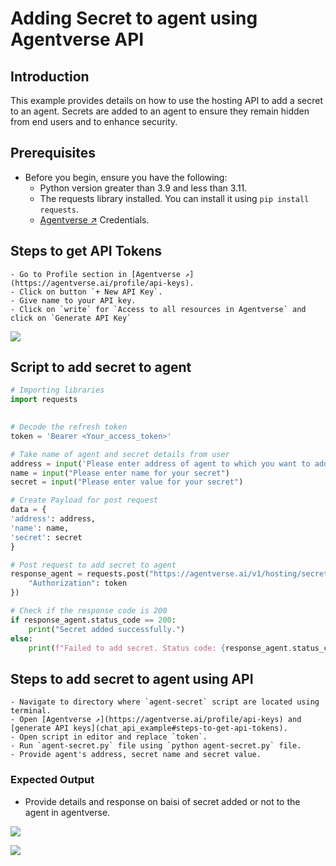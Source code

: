 # Adding Secret to agent using Agentverse API

## Introduction

This example provides details on how to use the hosting API to add a secret to an agent. Secrets are added to an agent to ensure they remain hidden from end users and to enhance security.

## Prerequisites

- Before you begin, ensure you have the following:  
    - Python version greater than 3.9 and less than 3.11.
    - The requests library installed. You can install it using `pip install requests`.
    - [Agentverse ↗️](https://agentverse.ai/) Credentials.


## Steps to get API Tokens 

    - Go to Profile section in [Agentverse ↗️](https://agentverse.ai/profile/api-keys).
    - Click on button `+ New API Key`.
    - Give name to your API key.
    - Click on `write` for `Access to all resources in Agentverse` and click on `Generate API Key`

![](../../src/images/APIs/APIKey.png)

## Script to add secret to agent

``` py copy filename=agent-secret.py
# Importing libraries
import requests

        
# Decode the refresh token
token = 'Bearer <Your_access_token>'  

# Take name of agent and secret details from user
address = input('Please enter address of agent to which you want to add address')
name = input("Please enter name for your secret")
secret = input("Please enter value for your secret")

# Create Payload for post request
data = {
'address': address,
'name': name,
'secret': secret
}

# Post request to add secret to agent
response_agent = requests.post("https://agentverse.ai/v1/hosting/secrets", json=data, headers={
    "Authorization": token
})

# Check if the response code is 200
if response_agent.status_code == 200:
    print("Secret added successfully.")
else:
    print(f"Failed to add secret. Status code: {response_agent.status_code}")

```


## Steps to add secret to agent using API

    - Navigate to directory where `agent-secret` script are located using terminal.
    - Open [Agentverse ↗️](https://agentverse.ai/profile/api-keys) and [generate API keys](chat_api_example#steps-to-get-api-tokens).
    - Open script in editor and replace `token`.
    - Run `agent-secret.py` file using `python agent-secret.py` file.
    - Provide agent's address, secret name and secret value.

### Expected Output

- Provide details and response on baisi of secret added or not to the agent in agentverse.

![](../../src/images/APIs/chatsecret1.png)

![](../../src/images/APIs/chatsecret2.png)